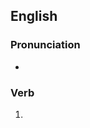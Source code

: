 ==English==

===Pronunciation===
* {{rhymes|en|iːnz|s=2}}

===Verb===
{{head|en|verb form}}

# {{en-third-person singular of|convene}}